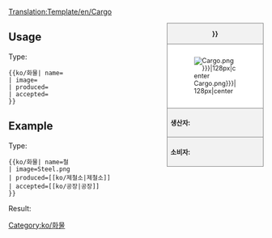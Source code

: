 [[Translation:Template/en/Cargo]]
<noinclude></noinclude><!--
--><div style="float:right; width:15em; font-size:90%; border:1px solid gray; background-color:#f2f2f2; margin-left:1em; margin-bottom:1em">
<div style="text-align:center; border-bottom:1px solid gray"><strong>{{{name|{{PAGENAME}}}}}</strong></div>
<div style="padding:1em; background-color:white">[[File:en/{{{image|Cargo.png}}}|128px|center]]</div>
<div style="border-top:1px solid gray; padding:0.5em"><strong>생산자:</strong> {{{produced}}}</div>
<div style="border-top:1px solid gray; padding:0.5em"><strong>소비자:</strong> {{{accepted}}}</div>
</div><noinclude>

{{en/-}}
==Usage==
Type:
<pre>{{ko/화물| name=
| image=
| produced=
| accepted=
}}</pre>

==Example==
Type:
<pre>{{ko/화물| name=철
| image=Steel.png
| produced=[[ko/제철소|제철소]]
| accepted=[[ko/공장|공장]]
}}</pre>
Result:
{{ko/화물| name=철
| image=Steel.png
| produced=[[ko/제철소|제철소]]
| accepted=[[ko/공장|공장]]
}}
</noinclude><includeonly>[[Category:ko/화물]]</includeonly>